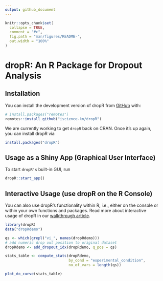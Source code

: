 ```yaml
---
output: github_document
---
```


<!-- README.md is generated from README.Rmd. Please edit that file -->

```r
knitr::opts_chunk$set(
  collapse = TRUE,
  comment = "#>",
  fig.path = "man/figures/README-",
  out.width = "100%"
)
```

# dropR: An R Package for Dropout Analysis

<!-- badges: start -->
<!-- badges: end -->


## Installation

You can install the development version of dropR from [GitHub](https://github.com/) with:

``` r
# install.packages("remotes")
remotes::install_github("iscience-kn/dropR")
```

We are currently working to get `dropR` back on CRAN. Once it's up again, you can
install dropR via 

```r
install.packages("dropR")
```


## Usage as a Shiny App (Graphical User Interface)

To start `dropR's` built-in GUI, run

```r
dropR::start_app()
```

## Interactive Usage (use dropR on the R Console)

You can also use dropR's functionality within R, i.e., either on the console or within your
own functions and packages. Read more about interactive usage of dropR in our [walkthrough article](articles/interactive.html).



```r
library(dropR)
data("dropRdemo")

qs <- which(grepl("vi_", names(dropRdemo)))
# add numeric drop out position to original dataset
dropRdemo <- add_dropout_idx(dropRdemo, q_pos = qs)

stats_table <- compute_stats(dropRdemo,
                             by_cond = "experimental_condition",
                             no_of_vars = length(qs))


```

```r
plot_do_curve(stats_table)
```




